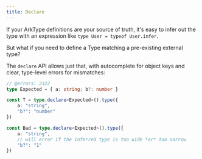 ```yaml
---
title: Declare
---
```


If your ArkType definitions are your source of truth, it's easy to infer out the type with an expression like `type User = typeof User.infer`.

But what if you need to define a Type matching a pre-existing external type?

The `declare` API allows just that, with autocomplete for object keys and clear, type-level errors for mismatches:

```ts
// @errors: 2322
type Expected = { a: string; b?: number }

const T = type.declare<Expected>().type({
	a: "string",
	"b?": "number"
})

const Bad = type.declare<Expected>().type({
	a: "string",
	// will error if the inferred type is too wide *or* too narrow
	"b?": "1"
})
```
